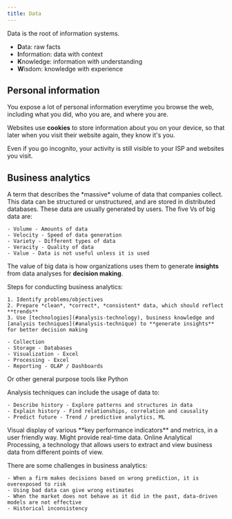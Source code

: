 ```yaml
---
title: Data
---
```


Data is the root of information systems.


<Block variant="primary" title="DIKW Pyramid">

- **D**ata: raw facts
- **I**nformation: data with context
- **K**nowledge: information with understanding
- **W**isdom: knowledge with experience
</Block>



## Personal information


You expose a lot of personal information everytime you browse the web, including what you did, who you are, and where you are.

Websites use **cookies** to store information about you on your device, so that later when you visit their website again, they know it's you.

Even if you go incognito, your activity is still visible to your ISP and websites you visit.


## Business analytics






<Block variant="primary" title="Big data">
A term that describes the *massive* volume of data that companies collect. This data can be structured or unstructured, and are stored in distributed databases.
These data are usually generated by users.
The five Vs of big data are:

    - Volume - Amounts of data
    - Velocity - Speed of data generation
    - Variety - Different types of data
    - Veracity - Quality of data
    - Value - Data is not useful unless it is used
The value of big data is how organizations uses them to generate **insights** from data analyses for **decision making**.
</Block>


Steps for conducting business analytics:

    1. Identify problems/objectives
    2. Prepare *clean*, *correct*, *consistent* data, which should reflect **trends**
    3. Use [technologies](#analysis-technology), business knowledge and [analysis techniques](#analysis-technique) to **generate insights** for better decision making


<Block variant="secondary" title="Analysis technologies">

    - Collection
    - Storage - Databases
    - Visualization - Excel
    - Processing - Excel
    - Reporting - OLAP / Dashboards
Or other general purpose tools like Python
</Block>




<Block variant="secondary" title="Analysis techniques">
Analysis techniques can include the usage of data to:

    - Describe history - Explore patterns and structures in data
    - Explain history - Find relationships, correlation and causality
    - Predict future - Trend / predictive analytics, ML
</Block>




<Block variant="knowledge" title="Dashboards">
Visual display of various **key performance indicators** and metrics, in a user friendly way. Might provide real-time data.
</Block>



<Block variant="knowledge" title="OLAP">
Online Analytical Processing, a technology that allows users to extract and view business data from different points of view.
</Block>


There are some challenges in business analytics:


    - When a firm makes decisions based on wrong prediction, it is overexposed to risk
    - Using bad data can give wrong estimates
    - When the market does not behave as it did in the past, data-driven models are not effective
    - Historical inconsistency